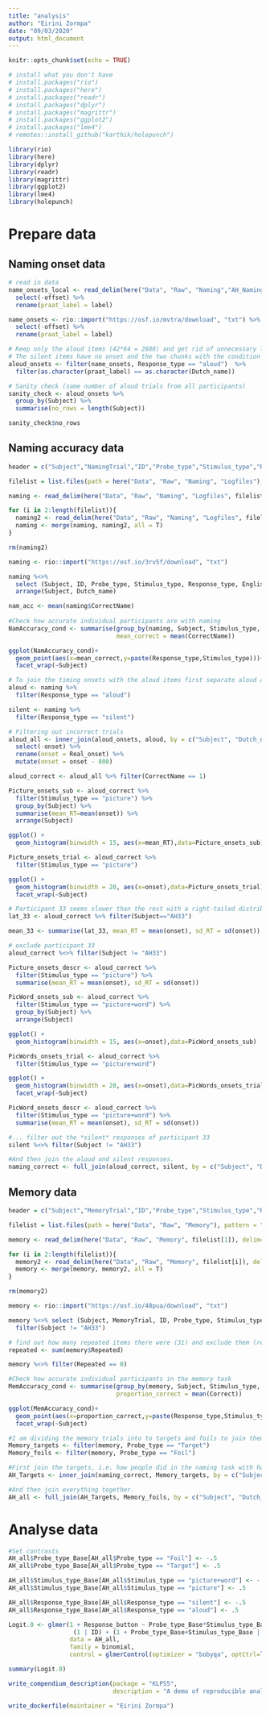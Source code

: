 ---
title: "analysis"
author: "Eirini Zormpa"
date: "09/03/2020"
output: html_document
---

```{r setup, include=FALSE}
knitr::opts_chunk$set(echo = TRUE)
```

```{r packages}
# install what you don't have
# install.packages("rio")
# install.packages("here")
# install.packages("readr")
# install.packages("dplyr")
# install.packages("magrittr")
# install.packages("ggplot2")
# install.packages("lme4")
# remotes::install_github("karthik/holepunch")

library(rio)
library(here)
library(dplyr)
library(readr)
library(magrittr)
library(ggplot2)
library(lme4)
library(holepunch)
```
# Prepare data

## Naming onset data

```{r read_local_annotations}
# read in data
name_onsets_local <- read_delim(here("Data", "Raw", "Naming","AH_NamingOnsets.txt"), delim = "\t") %>%
  select(-offset) %>%
  rename(praat_label = label)
```

```{r read_osf_annotations}
name_onsets <- rio::import("https://osf.io/mvtra/download", "txt") %>%
  select(-offset) %>%
  rename(praat_label = label)
```


```{r clean_annotations}
# Keep only the aloud items (42*64 = 2688) and get rid of unnecessary lines from praat annotation (time before and after word).
# The silent items have no onset and the two chunks with the condition and comments are not useful to me.
aloud_onsets <- filter(name_onsets, Response_type == "aloud")  %>%
  filter(as.character(praat_label) == as.character(Dutch_name))

# Sanity check (same number of aloud trials from all participants)
sanity_check <- aloud_onsets %>%
  group_by(Subject) %>%
  summarise(no_rows = length(Subject))

sanity_check$no_rows
```

## Naming accuracy data
```{r read_local_naming_data}
header = c("Subject","NamingTrial","ID","Probe_type","Stimulus_type","Response_type","File_name","English_name","Dutch_name","Other_A","Other_B","List", "Compound", "Agreement_percentage", "DK_percentage", "Lg10WF", "Familiarity", "Visual_complexity", "Manipulability", "Letters", "Non-word", "CorrectName", "Response")

filelist = list.files(path = here("Data", "Raw", "Naming", "Logfiles"), pattern = ".*.txt")

naming <- read_delim(here("Data", "Raw", "Naming", "Logfiles", filelist[1]), delim="\t", col_names = header, locale = locale("nl"), skip = 1)

for (i in 2:length(filelist)){
  naming2 <- read_delim(here("Data", "Raw", "Naming", "Logfiles", filelist[i]), delim="\t", col_names = header, locale = locale("nl"), skip = 1)
  naming <- merge(naming, naming2, all = T)
}

rm(naming2)
```

```{r read_osf_naming_data}
naming <- rio::import("https://osf.io/3rv5f/download", "txt")
```

```{r clean_naming_data}
naming %<>% 
  select (Subject, ID, Probe_type, Stimulus_type, Response_type, English_name, Dutch_name, CorrectName) %>%
  arrange(Subject, Dutch_name)
```

```{r naming_accuracy}
nam_acc <- mean(naming$CorrectName)
  
#Check how accurate individual participants are with naming
NamAccuracy_cond <- summarise(group_by(naming, Subject, Stimulus_type, Response_type),
                              mean_correct = mean(CorrectName))

ggplot(NamAccuracy_cond)+
  geom_point(aes(x=mean_correct,y=paste(Response_type,Stimulus_type)))+
  facet_wrap(~Subject)
```

```{r join_naming_datasets}
# To join the timing onsets with the aloud items first separate aloud and silent items from naming data
aloud <- naming %>%
  filter(Response_type == "aloud")

silent <- naming %>%
  filter(Response_type == "silent")

# Filtering out incorrect trials
aloud_all <- inner_join(aloud_onsets, aloud, by = c("Subject", "Dutch_name", "Stimulus_type", "Response_type"))%>%
  select(-onset) %>%
  rename(onset = Real_onset) %>%
  mutate(onset = onset - 800)

aloud_correct <- aloud_all %>% filter(CorrectName == 1)
```

```{r visualise_naming_onsets_picture}
Picture_onsets_sub <- aloud_correct %>%
  filter(Stimulus_type == "picture") %>%
  group_by(Subject) %>%
  summarise(mean_RT=mean(onset)) %>%
  arrange(Subject)

ggplot() +
  geom_histogram(binwidth = 15, aes(x=mean_RT),data=Picture_onsets_sub)

Picture_onsets_trial <- aloud_correct %>%
  filter(Stimulus_type == "picture")

ggplot() +
  geom_histogram(binwidth = 20, aes(x=onset),data=Picture_onsets_trial)+
  facet_wrap(~Subject)
```

```{r check_outliers_picture}
# Participant 33 seems slower than the rest with a right-tailed distribution and is excluded
lat_33 <- aloud_correct %>% filter(Subject=="AH33")

mean_33 <- summarise(lat_33, mean_RT = mean(onset), sd_RT = sd(onset))

# exclude participant 33
aloud_correct %<>% filter(Subject != "AH33")
```

```{r picture_onsets_table}
Picture_onsets_descr <- aloud_correct %>%
  filter(Stimulus_type == "picture") %>%
  summarise(mean_RT = mean(onset), sd_RT = sd(onset))
```

```{r visualise_naming_onsets_picture_word}
PicWord_onsets_sub <- aloud_correct %>%
  filter(Stimulus_type == "picture+word") %>%
  group_by(Subject) %>%
  arrange(Subject)

ggplot() +
  geom_histogram(binwidth = 15, aes(x=onset),data=PicWord_onsets_sub)

PicWords_onsets_trial <- aloud_correct %>%
  filter(Stimulus_type == "picture+word")

ggplot() +
  geom_histogram(binwidth = 20, aes(x=onset),data=PicWords_onsets_trial)+
  facet_wrap(~Subject)
```

```{r picture_word_onsets_table}
PicWord_onsets_descr <- aloud_correct %>%
  filter(Stimulus_type == "picture+word") %>%
  summarise(mean_RT = mean(onset), sd_RT = sd(onset))
```

```{r finalise_naming_dataset}
#... filter out the *silent* responses of participant 33
silent %<>% filter(Subject != "AH33")

#And then join the aloud and silent responses.
naming_correct <- full_join(aloud_correct, silent, by = c("Subject", "Dutch_name", "Stimulus_type", "Response_type", "ID", "Probe_type", "English_name", "CorrectName"))
```


## Memory data
```{r read_local_memory_data}
header = c("Subject","MemoryTrial","ID","Probe_type","Stimulus_type","Response_type","File_name","English_name","Dutch_name","Other_A","Other_B","List", "Compound", "Agreement_percentage", "DK_percentage", "Lg10WF", "Familiarity", "Visual_complexity", "Manipulability", "Letters", "Non-word", "Target_button", "Response_button", "Correct", "RT", "Repeated")

filelist = list.files(path = here("Data", "Raw", "Memory"), pattern = ".*.txt")

memory <- read_delim(here("Data", "Raw", "Memory", filelist[1]), delim="\t", col_names = header, locale = locale("nl"), skip = 1)

for (i in 2:length(filelist)){
  memory2 <- read_delim(here("Data", "Raw", "Memory", filelist[i]), delim="\t", col_names = header, locale = locale("nl"), skip = 1)
  memory <- merge(memory, memory2, all = T)
}

rm(memory2)
```

```{r read_osf_memory_data}
memory <- rio::import("https://osf.io/48pua/download", "txt")
```

```{r clean_memory_data}
memory %<>% select (Subject, MemoryTrial, ID, Probe_type, Stimulus_type, Response_type, English_name, Dutch_name, Target_button, Response_button, Correct, RT, Repeated) %>% 
  filter(Subject != "AH33")
```

```{r repeated_names}
# find out how many repeated items there were (31) and exclude them (repeated items were incorrectly used in naming but refer to objects used as foils in the memory task)
repeated <- sum(memory$Repeated)

memory %<>% filter(Repeated == 0)
```

```{r memory_accuracy}
#Check how accurate individual participants in the memory task
MemAccuracy_cond <- summarise(group_by(memory, Subject, Stimulus_type, Response_type),
                              proportion_correct = mean(Correct))

ggplot(MemAccuracy_cond)+
  geom_point(aes(x=proportion_correct,y=paste(Response_type,Stimulus_type)))+
  facet_wrap(~Subject)
```

```{r make_final_dataset}
#I am dividing the memory trials into to targets and foils to join them with the naming data. Probably not the best way to do it, but it works.
Memory_targets <- filter(memory, Probe_type == "Target")
Memory_foils <- filter(memory, Probe_type == "Foil")

#First join the targets, i.e. how people did in the naming task with how they responded to the same stims in the memory task. This will get rid of the incorrect naming trials in the memory dataset.
AH_Targets <- inner_join(naming_correct, Memory_targets, by = c("Subject", "Dutch_name", "Stimulus_type", "Response_type", "ID", "Probe_type", "English_name"))

#And then join everything together.
AH_all <- full_join(AH_Targets, Memory_foils, by = c("Subject", "Dutch_name", "Stimulus_type", "Response_type", "ID", "Probe_type", "English_name", "MemoryTrial", "Target_button", "Response_button", "Correct", "RT", "Repeated"))

```

# Analyse data
```{r set_contrasts}
#Set contrasts
AH_all$Probe_type_Base[AH_all$Probe_type == "Foil"] <- -.5
AH_all$Probe_type_Base[AH_all$Probe_type == "Target"] <- .5

AH_all$Stimulus_type_Base[AH_all$Stimulus_type == "picture+word"] <- -.5  
AH_all$Stimulus_type_Base[AH_all$Stimulus_type == "picture"] <- .5  

AH_all$Response_type_Base[AH_all$Response_type == "silent"] <- -.5
AH_all$Response_type_Base[AH_all$Response_type == "aloud"] <- .5

```

```{r base_model}
Logit.0 <- glmer(1 + Response_button ~ Probe_type_Base*Stimulus_type_Base*Response_type_Base +
                  (1 | ID) + (1 + Probe_type_Base+Stimulus_type_Base | Subject),
                 data = AH_all,
                 family = binomial,
                 control = glmerControl(optimizer = "bobyqa", optCtrl=list(maxfun=20000)))

summary(Logit.0)
```

```{r}
write_compendium_description(package = "KLPS5", 
                             description = "A demo of reproducible analysis for the Key Practices for the Languages course, session 5")
```

```{r}
write_dockerfile(maintainer = "Eirini Zormpa")
```

